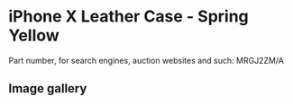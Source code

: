 
# iPhone X Leather Case - Spring Yellow

Part number, for search engines, auction websites and such: MRGJ2ZM/A

## Image gallery

<div style={{ width: "768px" }}>
  <GalleryComponent
    images={[
      {
        original: "/everysource/MRGJ2.webp",
        thumbnail: "/everypreview/MRGJ2.webp",
      },
      {
        original: "/everysource/MRGJ2_AV1_SILVER.webp",
        thumbnail: "/everypreview/MRGJ2_AV1_SILVER.webp",
      },
      {
        original: "/everysource/MRGJ2_AV1_SPACE_GRAY.webp",
        thumbnail: "/everypreview/MRGJ2_AV1_SPACE_GRAY.webp",
      },
      {
        original: "/everysource/MRGJ2_AV2.webp",
        thumbnail: "/everypreview/MRGJ2_AV2.webp",
      }
    ]}
  />
</div>